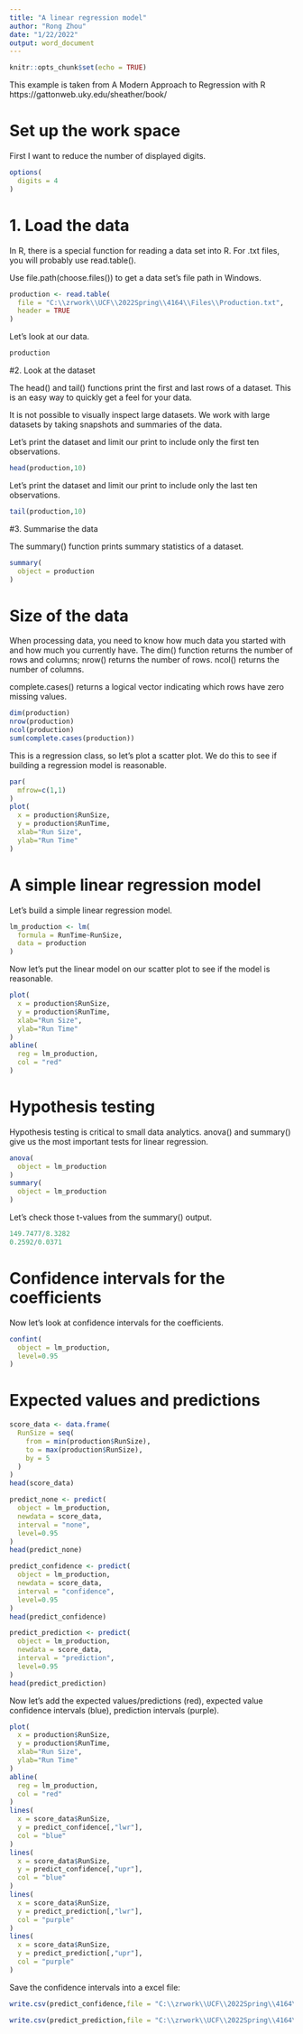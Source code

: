 ```yaml
---
title: "A linear regression model"
author: "Rong Zhou"
date: "1/22/2022"
output: word_document
---
```


```r
knitr::opts_chunk$set(echo = TRUE)
```

This example is taken from 
A Modern Approach to Regression with R
https://gattonweb.uky.edu/sheather/book/

# Set up the work space

First I want to reduce the number of displayed digits.

```r
options(
  digits = 4
)
```

# 1. Load the data

In R, there is a special function for reading a data set into R. For .txt files, you will probably use read.table().

Use file.path(choose.files()) to get a data set's file path in Windows.

```r
production <- read.table(
  file = "C:\\zrwork\\UCF\\2022Spring\\4164\\Files\\Production.txt",
  header = TRUE
)
```

Let's look at our data.

```r
production
```

#2. Look at the dataset

The head() and tail() functions print the first and last rows of a dataset. This is an easy way to quickly get a feel for your data.

It is not possible to visually inspect large datasets. We work with large datasets by taking snapshots and summaries of the data.

Let's print the dataset and limit our print to include only the first ten observations.

```r
head(production,10)
```

Let's print the dataset and limit our print to include only the last ten observations.

```r
tail(production,10)
```

#3. Summarise the data

The summary() function prints summary statistics of a dataset.

```r
summary(
  object = production
)
```

# Size of the data

When processing data, you need to know how much data you started with and how much you currently have. The dim() function returns the number of rows and columns; nrow() returns the number of rows. ncol() returns the number of columns.

complete.cases() returns a logical vector indicating which rows have zero missing values. 

```r
dim(production)
nrow(production)
ncol(production)
sum(complete.cases(production))
```

This is a regression class, so let's plot a scatter plot. We do this to see if building a regression model is reasonable.

```r
par(
  mfrow=c(1,1)
)
plot(
  x = production$RunSize,
  y = production$RunTime,
  xlab="Run Size", 
  ylab="Run Time"
)
```

# A simple linear regression model

Let's build a simple linear regression model.

```r
lm_production <- lm(
  formula = RunTime~RunSize,
  data = production
)
```

Now let's put the linear model on our scatter plot to see if the model is reasonable.

```r
plot(
  x = production$RunSize,
  y = production$RunTime,
  xlab="Run Size", 
  ylab="Run Time"
)
abline(
  reg = lm_production,
  col = "red"
)
```

# Hypothesis testing

Hypothesis testing is critical to small data analytics. anova() and summary() give us the most important tests for linear regression.

```r
anova(
  object = lm_production
)
summary(
  object = lm_production
)
```

Let's check those t-values from the summary() output.

```r
149.7477/8.3282
0.2592/0.0371
```

# Confidence intervals for the coefficients

Now let's look at confidence intervals for the coefficients.

```r
confint(
  object = lm_production,
  level=0.95
)
```

# Expected values and predictions

```r
score_data <- data.frame(
  RunSize = seq(
    from = min(production$RunSize),
    to = max(production$RunSize),
    by = 5
  )
)
head(score_data)

predict_none <- predict(
  object = lm_production,
  newdata = score_data,
  interval = "none",
  level=0.95
)
head(predict_none)

predict_confidence <- predict(
  object = lm_production,
  newdata = score_data,
  interval = "confidence",
  level=0.95
)
head(predict_confidence)

predict_prediction <- predict(
  object = lm_production,
  newdata = score_data,
  interval = "prediction",
  level=0.95
)
head(predict_prediction)
```

Now let's add the 
expected values/predictions (red),
expected value confidence intervals (blue),
prediction intervals (purple).

```r
plot(
  x = production$RunSize,
  y = production$RunTime,
  xlab="Run Size", 
  ylab="Run Time"
)
abline(
  reg = lm_production,
  col = "red"
)
lines(
  x = score_data$RunSize,
  y = predict_confidence[,"lwr"],
  col = "blue"
)
lines(
  x = score_data$RunSize,
  y = predict_confidence[,"upr"],
  col = "blue"
)
lines(
  x = score_data$RunSize,
  y = predict_prediction[,"lwr"],
  col = "purple"
)
lines(
  x = score_data$RunSize,
  y = predict_prediction[,"upr"],
  col = "purple"
)
```
Save the confidence intervals into a excel file:

```r
write.csv(predict_confidence,file = "C:\\zrwork\\UCF\\2022Spring\\4164\\Files\\confidence_interval.csv")

write.csv(predict_prediction,file = "C:\\zrwork\\UCF\\2022Spring\\4164\\Files\\prediction_interval.csv")
```
